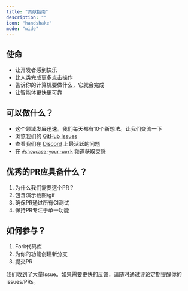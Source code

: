 ```yaml
---
title: "贡献指南"
description: ""
icon: "handshake"
mode: "wide"
---
```


## 使命

- 让开发者感到快乐
- 比人类完成更多点击操作
- 告诉你的计算机要做什么，它就会完成
- 让智能体更快更可靠

## 可以做什么？

- 这个领域发展迅速。我们每天都有10个新想法。让我们交流一下
- 浏览我们的 [GitHub Issues](https://github.com/browser-use/browser-use/issues)
- 查看我们在 [Discord](https://discord.gg/zXJJHtJf3k) 上最活跃的问题
- 在 [`#showcase-your-work`](https://discord.com/channels/1303749220842340412/1305549200678850642) 频道获取灵感

## 优秀的PR应具备什么？

1. 为什么我们需要这个PR？
2. 包含演示截图/gif
3. 确保PR通过所有CI测试
4. 保持PR专注于单一功能

## 如何参与？

1. Fork代码库
2. 为你的功能创建新分支
3. 提交PR

我们收到了大量Issue。如果需要更快的反馈，请随时通过评论定期提醒你的issues/PRs。
